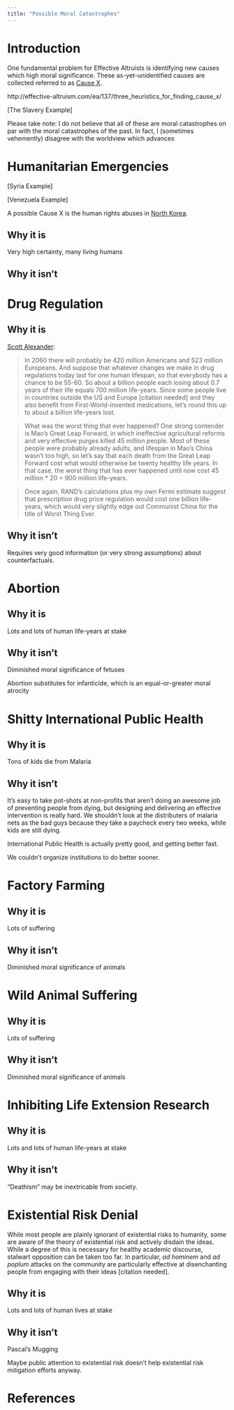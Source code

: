 ```yaml
---
title: "Possible Moral Catastrophes"
---
```


# Introduction

One fundamental problem for Effective Altruists is identifying new causes which high moral significance. These as-yet-unidentified causes are collected referred to as [Cause X](https://www.effectivealtruism.org/moral-progress-and-cause-x/).

http://effective-altruism.com/ea/137/three_heuristics_for_finding_cause_x/

[The Slavery Example]

Please take note: I do not believe that all of these are moral catastrophes on par with the moral catastrophes of the past. In fact, I (sometimes vehemently) disagree with the worldview which advances 

# Humanitarian Emergencies

[Syria Example]

[Venezuela Example]

A possible Cause X is the human rights abuses in [North Korea](https://en.wikipedia.org/wiki/North_Korea).

## Why it is

Very high certainty, many living humans

## Why it isn't



# Drug Regulation

## Why it is

[Scott Alexander](http://slatestarcodex.com/2016/09/07/reverse-voxsplaining-brand-name-drugs/):

> In 2060 there will probably be 420 million Americans and 523 million Europeans. And suppose that whatever changes we make in drug regulations today last for one human lifespan, so that everybody has a chance to be 55-60. So about a billion people each losing about 0.7 years of their life equals 700 million life-years. Since some people live in countries outside the US and Europe [citation needed] and they also benefit from First-World-invented medications, let’s round this up to about a billion life-years lost.

> What was the worst thing that ever happened? One strong contender is Mao’s Great Leap Forward, in which ineffective agricultural reforms and very effective purges killed 45 million people. Most of these people were probably already adults, and lifespan in Mao’s China wasn’t too high, so let’s say that each death from the Great Leap Forward cost what would otherwise be twenty healthy life years. In that case, the worst thing that has ever happened until now cost 45 million * 20 = 900 million life-years.

> Once again, RAND’s calculations plus my own Fermi estimate suggest that prescription drug price regulation would cost one billion life-years, which would very slightly edge out Communist China for the title of Worst Thing Ever.

## Why it isn't

Requires very good information (or very strong assumptions) about counterfactuals.

# Abortion

## Why it is

Lots and lots of human life-years at stake

## Why it isn't

Diminished moral significance of fetuses

Abortion substitutes for infanticide, which is an equal-or-greater moral atrocity

# Shitty International Public Health

## Why it is

Tons of kids die from Malaria

## Why it isn't

It's easy to take pot-shots at non-profits that aren't doing an awesome job of preventing people from dying, but designing and delivering an effective intervention is really hard. We shouldn't look at the distributers of malaria nets as the bad guys because they take a paycheck every two weeks, while kids are still dying.

International Public Health is actually pretty good, and getting better fast.

We couldn't organize institutions to do better sooner.

# Factory Farming

## Why it is

Lots of suffering

## Why it isn't

Diminished moral significance of animals

# Wild Animal Suffering

## Why it is

Lots of suffering

## Why it isn't

Diminished moral significance of animals

# Inhibiting Life Extension Research

## Why it is

Lots and lots of human life-years at stake

## Why it isn't

"Deathism" may be inextricable from society.

# Existential Risk Denial

While most people are plainly ignorant of existential risks to humanity, some are aware of the theory of existential risk and actively disdain the ideas. While a degree of this is necessary for healthy academic discourse, stalwart opposition can be taken too far. In particular, *ad hominem* and *ad poplum* attacks on the community are particularly effective at disenchanting people from engaging with their ideas [citation needed].

## Why it is

Lots and lots of human lives at stake

## Why it isn't

Pascal's Mugging

Maybe public attention to existential risk doesn't help existential risk mitigation efforts anyway.

# References
